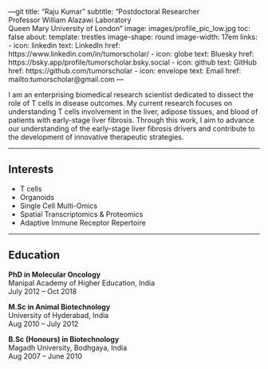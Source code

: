 ---git 
title: "Raju Kumar"
subtitle: "Postdoctoral Researcher<br>Professor William Alazawi Laboratory<br>Queen Mary University of London"
image: images/profile_pic_low.jpg
toc: false
about: 
  template: trestles
  image-shape: round
  image-width: 17em
  links:
    - icon: linkedin
      text: LinkedIn
      href: https://www.linkedin.com/in/tumorscholar/
    - icon: globe
      text: Bluesky
      href: https://bsky.app/profile/tumorscholar.bsky.social
    - icon: github
      text: GitHub
      href: https://github.com/tumorscholar
    - icon: envelope
      text: Email
      href: mailto:tumorscholar@gmail.com
---

::: justify-text
I am an enterprising biomedical research scientist dedicated to dissect the role of T cells in disease outcomes. My current research focuses on understanding T cells involvement in the liver, adipose tissues, and blood of patients with early-stage liver fibrosis. Through this work, I aim to advance our understanding of the early-stage liver fibrosis drivers and contribute to the development of innovative therapeutic strategies.
:::

------------------------------------------------------------------------

## Interests

-   T cells
-   Organoids
-   Single Cell Multi-Omics\
-   Spatial Transcriptomics & Proteomics\
-   Adaptive Immune Receptor Repertoire

------------------------------------------------------------------------

## Education

**PhD in Molecular Oncology**\
Manipal Academy of Higher Education, India\
July 2012 – Oct 2018

**M.Sc in Animal Biotechnology**\
University of Hyderabad, India\
Aug 2010 – July 2012

**B.Sc (Honours) in Biotechnology**\
Magadh University, Bodhgaya, India\
Aug 2007 – June 2010
